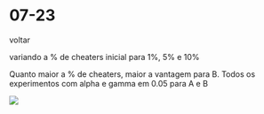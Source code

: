 
# 07-23

<Link href='/'>voltar</Link>

variando a % de cheaters inicial para 1%, 5% e 10%

Quanto maior a % de cheaters, maior a vantagem para B. Todos os experimentos com alpha e gamma em 0.05 para A e B

![](https://hungria.imd.ufrn.br/~gfaraujo/07-23/cheater-perc-001-010.png)

